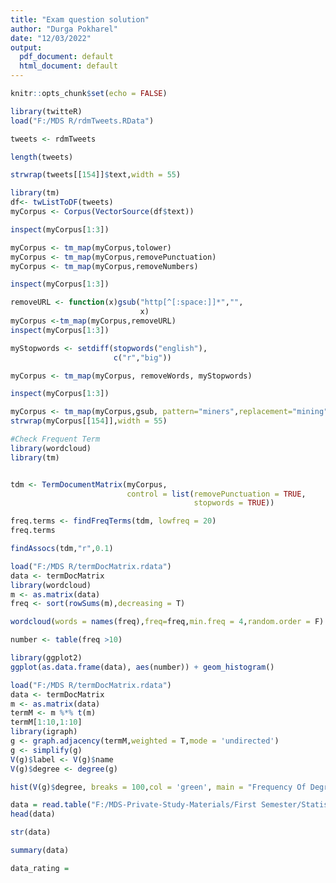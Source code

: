 ```yaml
---
title: "Exam question solution"
author: "Durga Pokharel"
date: "12/03/2022"
output:
  pdf_document: default
  html_document: default
---
```


```r
knitr::opts_chunk$set(echo = FALSE)
```

```r
library(twitteR)
load("F:/MDS R/rdmTweets.RData")

tweets <- rdmTweets

length(tweets)

strwrap(tweets[[154]]$text,width = 55)

library(tm)
df<- twListToDF(tweets)
myCorpus <- Corpus(VectorSource(df$text))

inspect(myCorpus[1:3])

myCorpus <- tm_map(myCorpus,tolower)
myCorpus <- tm_map(myCorpus,removePunctuation)
myCorpus <- tm_map(myCorpus,removeNumbers)

inspect(myCorpus[1:3])

removeURL <- function(x)gsub("http[^[:space:]]*","",
                             x)
myCorpus <-tm_map(myCorpus,removeURL)
inspect(myCorpus[1:3])

myStopwords <- setdiff(stopwords("english"),
                       c("r","big"))

myCorpus <- tm_map(myCorpus, removeWords, myStopwords)

inspect(myCorpus[1:3])

myCorpus <- tm_map(myCorpus,gsub, pattern="miners",replacement="mining")
strwrap(myCorpus[[154]],width = 55)

#Check Frequent Term
library(wordcloud)
library(tm)


tdm <- TermDocumentMatrix(myCorpus,
                          control = list(removePunctuation = TRUE,
                                         stopwords = TRUE))

freq.terms <- findFreqTerms(tdm, lowfreq = 20)
freq.terms

findAssocs(tdm,"r",0.1)

```
```r

load("F:/MDS R/termDocMatrix.rdata")
data <- termDocMatrix
library(wordcloud)
m <- as.matrix(data)
freq <- sort(rowSums(m),decreasing = T)

wordcloud(words = names(freq),freq=freq,min.freq = 4,random.order = F)

number <- table(freq >10)

library(ggplot2)
ggplot(as.data.frame(data), aes(number)) + geom_histogram()
```


```r
load("F:/MDS R/termDocMatrix.rdata")
data <- termDocMatrix
m <- as.matrix(data)
termM <- m %*% t(m)
termM[1:10,1:10]
library(igraph)
g <- graph.adjacency(termM,weighted = T,mode = 'undirected')
g <- simplify(g)
V(g)$label <- V(g)$name
V(g)$degree <- degree(g)

hist(V(g)$degree, breaks = 100,col = 'green', main = "Frequency Of Degree", xlab = " Degree of vertices", ylab = " Frequency")


```

```r
data = read.table("F:/MDS-Private-Study-Materials/First Semester/Statistical Computing with R/Assignments/Data/binary.tsv", fill = TRUE, header = FALSE)
head(data)

str(data)

summary(data)

data_rating = 
```

